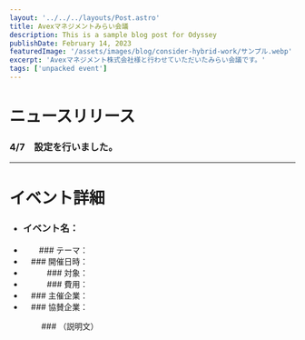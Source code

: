 ```yaml
---
layout: '../../../layouts/Post.astro'
title: Avexマネジメントみらい会議
description: This is a sample blog post for Odyssey
publishDate: February 14, 2023
featuredImage: '/assets/images/blog/consider-hybrid-work/サンプル.webp'
excerpt: 'Avexマネジメント株式会社様と行わせていただいたみらい会議です。'
tags: ['unpacked event']
---
```


# ニュースリリース

### 4/7　設定を行いました。

*****

# イベント詳細

- ### イベント名：
- 　　### テーマ：
- 　### 開催日時：
- 　　　### 対象：
- 　　　### 費用：
- 　### 主催企業：
- 　### 協賛企業：

　　　　### （説明文）
